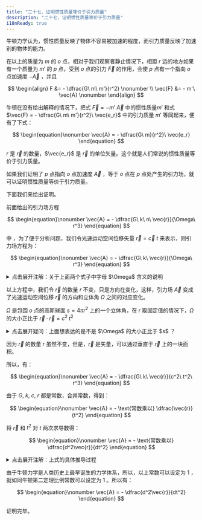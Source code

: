 ```yaml
---
title: "二十七、证明惯性质量等价于引力质量"
description: "二十七、证明惯性质量等价于引力质量"
i18nReady: true
---
```




牛顿力学认为，惯性质量反映了物体不容易被加速的程度，而引力质量反映了加速别的物体的能力。

在以上的质量为 $m$ 的 $o$ 点，相对于我们观察者静止情况下，相距 $r$ 远的地方如果有一个质量为 $m'$ 的 $p$ 点，受到 $o$ 点的引力 $\vec{F}$ 的作用，会使 $p$ 点有一个指向 $o$ 点加速度 $-\vec{A}$ ，并且

$$
\begin{align}
F &= - \dfrac{G\ m\ m'}{r^2} \nonumber \\
\vec{F} &= - m'\ \vec{A} \nonumber
\end{align}
$$

牛顿在没有给出解释的情况下，把式 $\vec{F} = -m'\ \vec{A}$ 中的惯性质量$m'$ 和式 $\vec{F} = - \dfrac{G\ m\ m'}{r^2}\ \vec{e_r}$ 中的引力质量 $m'$ 等同起来，便有了下式：

$$
\begin{equation}\nonumber
\vec{A} = - \dfrac{G\ m}{r^2}\ \vec{e_r}
\end{equation}
$$

$r$ 是 $\vec{r}$ 的数量，$\vec{e_r}$ 是 $\vec{r}$ 的单位矢量。这个就是人们常说的惯性质量等价于引力质量。

如果我们证明了 $p$ 点指向 $o$ 点加速度 $\vec{A}$ ，等于 $o$ 点在 $p$ 点处产生的引力场，就可以证明惯性质量等价于引力质量。

下面我们来给出证明。

前面给出的引力场方程

$$
\begin{equation}\nonumber
\vec{A} = - \dfrac{G\ k\ n\ \vec{r}}{\Omega\ r^3}
\end{equation}
$$

中 ，为了便于分析问题，我们令光速运动空间位移矢量 $\vec{r} = \vec{c}\ t$ 来表示，则引力场方程为：

$$
\begin{equation}\nonumber
\vec{A} = - \dfrac{G\ k\ \vec{r}}{\Omega\ r^3}
\end{equation}
$$

<details>
  <summary class="custom-summary">点击展开注解：关于上面两个式子中字母 $\Omega$ 含义的说明</summary>
  <Aside title="注解">
    上面第一个式子 $\vec{A} = - \dfrac{G\ k\ n\ \vec{r}}{\Omega\ r^3}$ 和 第二个式子 $\vec{A} = - \dfrac{G\ k\ \vec{r}}{\Omega\ r^3}$ 中的 $\Omega$ 含义是不同的。前者表示 $n$ 条空间位移矢量对应的立体角，后者表示单位空间位移矢量对应的立体角。原文中有时会出现 “同一个字母在不同公式中表示不同含义” 这种不严谨的情况，明白其想表达的意思即可。

    <div style="text-align: right;">
        _由 **<a href="mailto:bzsgbq@163.com" target="_blank" rel="noopener noreferrer">RainDream</a>** 添加_
    </div>
  </Aside>
</details>

以上方程中，我们令 $\vec{r}$ 的数量 $r$ 不变，只是方向在变化，这样，引力场 $\vec{A}$ 变成了光速运动空间位移 $\vec{r}$ 的方向和立体角 $\Omega$ 之间的对应变化。

$\Omega$ 是包围 $o$ 点的高斯球面 $s = 4 \pi r^2$ 上的一个立体角，在 $r$ 取固定值的情况下，$\Omega$ 的大小正比于 $\vec{r} \cdot \vec{r} = c^2\ t^2$ 

<details>
  <summary class="custom-summary">点击展开疑问：上面想表达的是不是 $\Omega$ 的大小正比于 $s$ ？</summary>
  <Aside type="caution" title="疑问">
    上面想表达的是否是：在 $r$ 取固定值的情况下，$\Omega$ 的大小正比于 $s = 4 \pi r^2$ ？

    <div style="text-align: right;">
      _由 **<a href="mailto:bzsgbq@163.com" target="_blank" rel="noopener noreferrer">RainDream</a>** 添加_
    </div>
  </Aside>
</details>

因为 $\vec{r}$ 的数量 $r$ 虽然不变，但是，$\vec{r}$ 是矢量，可以通过垂直于 $\vec{r}$ 上的一块面积。

所以，有：

$$
\begin{equation}\nonumber
\vec{A} = - \dfrac{G\ k\ \vec{r}}{c^2\ t^2\ r^3}
\end{equation}
$$

由于 $G,\ k,\ c,\ r$ 都是常数，合并常数，得到：

$$
\begin{equation}\nonumber
\vec{A} = - \text{常数乘以} \dfrac{\vec{r}}{t^2}
\end{equation}
$$

将 $\vec{r}$ 和 $t^2$ 对 $t$ 两次求导数得：

$$
\begin{equation}\nonumber
\vec{A} = - \text{常数乘以} \dfrac{d^2\vec{r}}{dt^2}
\end{equation}
$$

<details>
  <summary class="custom-summary">点击展开注解：上式的具体推导过程</summary>
  <Aside title="注解">
    对 $\vec{A} = - \text{常数乘以} \dfrac{\vec{r}}{t^2}$ 中分式的分子和分母分别对 $t$ 求二阶导，有 $\dfrac{d^2\vec{r}}{dt^2} = $ 和 $ = 2$ ，因此有：

    $$
    \begin{align}
      \vec{A} &= - \text{常数乘以}\ \dfrac{d^2\vec{r} / dt^2}{d^2t^2 / dt^2} \nonumber \\
      &= - \text{常数乘以}\ \dfrac{d^2\vec{r} / dt^2}{2} \nonumber \\
      &= - \dfrac{\text{常数}}{2}\ \dfrac{d^2\vec{r}}{dt^2} \nonumber \\
      &= - \text{新常数乘以}\ \dfrac{d^2\vec{r}}{dt^2} \nonumber
    \end{align}
    $$

    关于高阶导数的相关知识，可以参考 “<a href="https://pan.baidu.com/s/14if0AaMRdByVgxAt5ONaoQ?pwd=bv59" target="_blank" rel="noopener noreferrer">同济大学《高等数学》（第七版）上册</a>”  p26 第二章 导数与微分 第三节 高阶导数。

    <div style="text-align: right;">
      _由 **<a href="mailto:bzsgbq@163.com" target="_blank" rel="noopener noreferrer">RainDream</a>** 添加_
    </div>
  </Aside>
</details>

由于牛顿力学是人类历史上最早诞生的力学体系，所以，以上常数可以设定为 $1$ ，就如同牛顿第二定理比例常数可以设定为 $1$ 。所以有：

$$
\begin{equation}\nonumber
\vec{A} = - \dfrac{d^2\vec{r}}{dt^2}
\end{equation}
$$

证明完毕。
